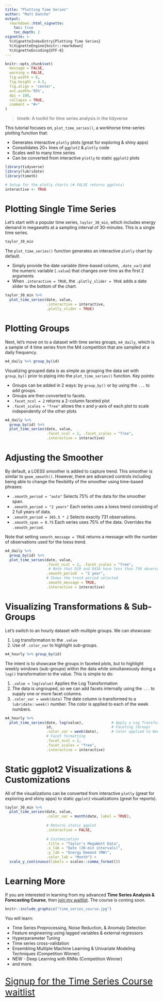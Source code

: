 ```yaml
---
title: "Plotting Time Series"
author: "Matt Dancho"
output: 
  rmarkdown::html_vignette:
    toc: true
    toc_depth: 2
vignette: >
  %\VignetteIndexEntry{Plotting Time Series}
  %\VignetteEngine{knitr::rmarkdown}
  %\VignetteEncoding{UTF-8}
---
```


```r
knitr::opts_chunk$set(
  message = FALSE,
  warning = FALSE,
  fig.width = 8, 
  fig.height = 4.5,
  fig.align = 'center',
  out.width='95%', 
  dpi = 100,
  collapse = TRUE,
  comment = "#>"
)
```



> timetk: A toolkit for time series analysis in the tidyverse

This tutorial focuses on, `plot_time_series()`, a workhorse time-series plotting function that:

- Generates interactive `plotly` plots (great for exploring & shiny apps)
- Consolidates 20+ lines of `ggplot2` & `plotly` code
- Scales well to many time series
- Can be converted from interactive `plotly` to static `ggplot2` plots

```r
library(tidyverse)
library(lubridate)
library(timetk)

# Setup for the plotly charts (# FALSE returns ggplots)
interactive <- TRUE
```

# Plotting Single Time Series

Let's start with a popular time series, `taylor_30_min`, which includes energy demand in megawatts at a sampling interval of 30-minutes. This is a single time series. 

```r
taylor_30_min
```

The `plot_time_series()` function generates an interactive `plotly` chart by default. 

- Simply provide the date variable (time-based column, `.date_var`) and the numeric variable (`.value`) that changes over time as the first 2 arguments 
- When `.interactive = TRUE`, the `.plotly_slider = TRUE` adds a date slider to the bottom of the chart. 

```r
taylor_30_min %>% 
  plot_time_series(date, value, 
                   .interactive = interactive,
                   .plotly_slider = TRUE)
```


# Plotting Groups

Next, let's move on to a dataset with time series groups, `m4_daily`, which is a sample of 4 time series from the M4 competition that are sampled at a daily frequency. 

```r
m4_daily %>% group_by(id)
```

Visualizing grouped data is as simple as grouping the data set with `group_by()` prior to piping into the `plot_time_series()` function. Key points:

- Groups can be added in 2 ways: by `group_by()` or by using the `...` to add groups. 
- Groups are then converted to facets. 
- `.facet_ncol = 2` returns a 2-column faceted plot
- `.facet_scales = "free"` allows the x and y-axis of each plot to scale independently of the other plots

```r
m4_daily %>%
  group_by(id) %>%
  plot_time_series(date, value, 
                   .facet_ncol = 2, .facet_scales = "free",
                   .interactive = interactive)
```

# Adjusting the Smoother

By default, a LOESS smoother is added to capture trend. This smoother is similar to `geom_smooth()`. However, there are advanced controls including being able to change the flexibility of the smoother using time-based phrases: 

- `.smooth_period = "auto"` Selects 75% of the data for the smoother span. 
- `.smooth_period = "2 years"` Each series uses a loess trend consisting of 2 full years of data. 
- `.smooth_period = 365.5 * 2` Selects exactly 731 observations.
- `.smooth_span = 0.75` Each series uses 75% of the data. Overrides the `.smooth_period`. 

Note that setting `smooth_message = TRUE` returns a message with the number of observations used for the loess trend. 

```r
m4_daily %>%
  group_by(id) %>%
  plot_time_series(date, value, 
                   .facet_ncol = 2, .facet_scales = "free", 
                    # Note that D10 and D410 have less than 730 observations
                   .smooth_period  = "2 year",
                   # Shows the trend period selected
                   .smooth_message = TRUE, 
                   .interactive = interactive) 
```



# Visualizing Transformations & Sub-Groups

Let's switch to an hourly dataset with multiple groups. We can showcase:

1. Log transformation to the `.value`
2. Use of `.color_var` to highlight sub-groups. 

```r
m4_hourly %>% group_by(id)
```

The intent is to showcase the groups in faceted plots, but to highlight weekly windows (sub-groups) within the data while simultaneously doing a `log()` transformation to the value. This is simple to do:

1. `.value = log(value)` Applies the Log Transformation
2. The data is ungrouped, so we can add facets internally using the `...` to supply one or more facet columns.
3. `.color_var = week(date)` The date column is transformed to a `lubridate::week()` number. The color is applied to each of the week numbers. 

```r
m4_hourly %>%
  plot_time_series(date, log(value),             # Apply a Log Transformation
                   id,                           # Faceting (Group) 
                   .color_var = week(date),      # Color applied to Week transformation
                   # Facet formatting
                   .facet_ncol = 2, 
                   .facet_scales = "free", 
                   .interactive = interactive)
```

# Static ggplot2 Visualizations & Customizations

All of the visualizations can be converted from interactive `plotly` (great for exploring and shiny apps) to static `ggplot2` visualizations (great for reports).

```r
taylor_30_min %>%
  plot_time_series(date, value, 
                   .color_var = month(date, label = TRUE),
                   
                   # Returns static ggplot
                   .interactive = FALSE,  
                   
                   # Customization
                   .title = "Taylor's MegaWatt Data",
                   .x_lab = "Date (30-min intervals)",
                   .y_lab = "Energy Demand (MW)",
                   .color_lab = "Month") +
  scale_y_continuous(labels = scales::comma_format())
```

# Learning More

If you are interested in learning from my advanced __Time Series Analysis & Forecasting Course__, then [join my waitlist](https://mailchi.mp/business-science/time-series-forecasting-course-coming-soon). The course is coming soon. 

```r
knitr::include_graphics("time_series_course.jpg")
```

You will learn:

- Time Series Preprocessing, Noise Reduction, & Anomaly Detection
- Feature engineering using lagged variables & external regressors
- Hyperparameter Tuning
- Time series cross-validation
- Ensembling Multiple Machine Learning & Univariate Modeling Techniques (Competition Winner)
- NEW - Deep Learning with RNNs (Competition Winner)
- and more.

<p class="text-center" style="font-size:30px;">
<a href="https://mailchi.mp/business-science/time-series-forecasting-course-coming-soon">Signup for the Time Series Course waitlist</a>
</p>



